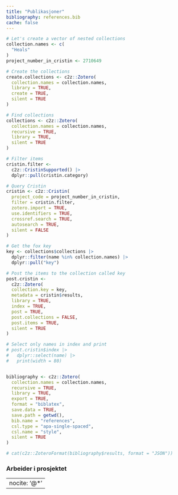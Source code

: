 ```yaml
---
title: "Publikasjoner"
bibliography: references.bib
cache: false
---
```


```r
# Let's create a vector of nested collections
collection.names <- c(
  "Heals"
)
project_number_in_cristin <- 2710649

# Create the collections
create.collections <- c2z::Zotero(
  collection.names = collection.names,
  library = TRUE,
  create = TRUE,
  silent = TRUE
)

# Find collections
collections <- c2z::Zotero(
  collection.names = collection.names,
  recursive = TRUE,
  library = TRUE,
  silent = TRUE
)

# Filter items
cristin.filter <- 
  c2z::CristinSupported() |>
  dplyr::pull(cristin.category)

# Query Cristin
cristin <- c2z::Cristin(
  project_code = project_number_in_cristin, 
  filter = cristin.filter,
  zotero.import = TRUE,
  use.identifiers = TRUE,
  crossref.search = TRUE,
  autosearch = TRUE,
  silent = FALSE
)

# Get the fox key
key <- collections$collections |> 
  dplyr::filter(name %in% collection.names) |> 
  dplyr::pull("key")

# Post the items to the collection called key
post.cristin <- 
  c2z::Zotero(
  collection.key = key,
  metadata = cristin$results,
  library = TRUE,
  index = TRUE,
  post = TRUE,
  post.collections = FALSE,
  post.items = TRUE,
  silent = TRUE
)

# Select only names in index and print
# post.cristin$index |> 
#   dplyr::select(name) |>
#   print(width = 80)


bibliography <- c2z::Zotero(
  collection.names = collection.names,
  recursive = TRUE,
  library = TRUE,
  export = TRUE,
  format = "biblatex",
  save.data = TRUE,
  save.path = getwd(),
  bib.name = "references",
  csl.type = "apa-single-spaced",
  csl.name = "style",
  silent = TRUE
)

# cat(c2z::ZoteroFormat(bibliography$results, format = "JSON"))
```


### Arbeider i prosjektet

---
nocite: '@*'
---
